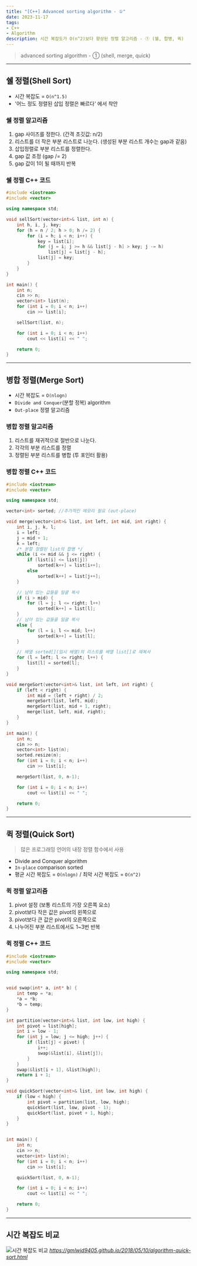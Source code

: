 ```yaml
---
title: "[C++] Advanced sorting algorithm - ①"
date: 2023-11-17
tags: 
- C++
- Algorithm
description: 시간 복잡도가 O(n^2)보다 향상된 정렬 알고리즘 - ① (쉘, 합병, 퀵)
---
```


> advanced sorting algorithm - ① (shell, merge, quick)
***
## 쉘 정렬(Shell Sort)
- 시간 복잡도 = `O(n^1.5)`
- '어느 정도 정렬된 삽입 정렬은 빠르다' 에서 착안

### 쉘 정렬 알고리즘
1. gap 사이즈를 정한다. (간격 초깃값: n/2)
2. 리스트를 더 작은 부분 리스트로 나눈다. (생성된 부분 리스트 개수는 gap과 같음)
3. 삽입정렬로 부분 리스트를 정렬한다.
4. gap 값 조정 (gap /= 2)
5. gap 값이 1이 될 때까지 반복

### 쉘 정렬 C++ 코드
```cpp
#include <iostream>
#include <vector>

using namespace std;

void sellSort(vector<int>& list, int n) {
	int h, i, j, key;
	for (h = n / 2; h > 0; h /= 2) {
		for (i = h; i < n; i++) {
			key = list[i];
			for (j = i; j >= h && list[j - h] > key; j -= h)
				list[j] = list[j - h];
			list[j] = key;
		}
	}
}

int main() {
	int n;
	cin >> n;
	vector<int> list(n);
	for (int i = 0; i < n; i++)
		cin >> list[i];

	sellSort(list, n);

	for (int i = 0; i < n; i++)
		cout << list[i] << " ";

	return 0;
}
```
***
## 병합 정렬(Merge Sort)
- 시간 복잡도 = `O(nlogn)`
- `Divide and Conquer`(분할 정복) algorithm
- `Out-place` 정렬 알고리즘

### 병합 정렬 알고리즘
1. 리스트를 재귀적으로 절반으로 나눈다.
2. 각각의 부분 리스트를 정렬
3. 정렬된 부분 리스트를 병합 (투 포인터 활용)

### 병합 정렬 C++ 코드
```cpp
#include <iostream>
#include <vector>

using namespace std;

vector<int> sorted; //추가적인 메모리 필요 (out-place)

void merge(vector<int>& list, int left, int mid, int right) {
	int i, j, k, l;
	i = left;
	j = mid + 1;
	k = left;
	/* 분할 정렬된 list의 합병 */
	while (i <= mid && j <= right) {
		if (list[i] <= list[j])
			sorted[k++] = list[i++];
		else
			sorted[k++] = list[j++];
	}

	// 남아 있는 값들을 일괄 복사
	if (i > mid) {
		for (l = j; l <= right; l++)
			sorted[k++] = list[l];
	}
	// 남아 있는 값들을 일괄 복사
	else {
		for (l = i; l <= mid; l++)
			sorted[k++] = list[l];
	}

	// 배열 sorted[](임시 배열)의 리스트를 배열 list[]로 재복사
	for (l = left; l <= right; l++) {
		list[l] = sorted[l];
	}
}

void mergeSort(vector<int>& list, int left, int right) {
	if (left < right) {
		int mid = (left + right) / 2;
		mergeSort(list, left, mid);
		mergeSort(list, mid + 1, right);
		merge(list, left, mid, right);
	}
}

int main() {
	int n;
	cin >> n;
	vector<int> list(n);
	sorted.resize(n);
	for (int i = 0; i < n; i++)
		cin >> list[i];

	mergeSort(list, 0, n-1);

	for (int i = 0; i < n; i++)
		cout << list[i] << " ";

	return 0;
}
```
***
## 퀵 정렬(Quick Sort)
> 많은 프로그래밍 언어의 내장 정렬 함수에서 사용
- Divide and Conquer algorithm
- `In-place` comparison sorted
- 평균 시간 복잡도 = `O(nlogn)` / 최악 시간 복잡도 = `O(n^2)`

### 퀵 정렬 알고리즘
1. pivot 설정 (보통 리스트의 가장 오른쪽 요소)
2. pivot보다 작은 값은 pivot의 왼쪽으로
3. pivot보다 큰 값은 pivot의 오른쪽으로
4. 나누어진 부분 리스트에서도 1~3번 반복

### 퀵 정렬 C++ 코드
```cpp
#include <iostream>
#include <vector>

using namespace std;


void swap(int* a, int* b) {
	int temp = *a;
	*a = *b;
	*b = temp;
}

int partition(vector<int>& list, int low, int high) {
	int pivot = list[high];
	int i = low - 1;
	for (int j = low; j <= high; j++) {
		if (list[j] < pivot) {
			i++;
			swap(&list[i], &list[j]);
		}
	}
	swap(&list[i + 1], &list[high]);
	return i + 1;
}

void quickSort(vector<int>& list, int low, int high) {
	if (low < high) {
		int pivot = partition(list, low, high);
		quickSort(list, low, pivot - 1);
		quickSort(list, pivot + 1, high);
	}
}


int main() {
	int n;
	cin >> n;
	vector<int> list(n);
	for (int i = 0; i < n; i++)
		cin >> list[i];

	quickSort(list, 0, n-1);

	for (int i = 0; i < n; i++)
		cout << list[i] << " ";

	return 0;
}
```
***
## 시간 복잡도 비교
![시간 복잡도 비교](/images/11.17/11.17.image1.png)
<cite>https://gmlwjd9405.github.io/2018/05/10/algorithm-quick-sort.html</cite>